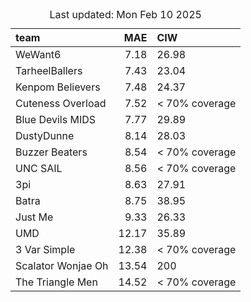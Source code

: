 Table: Last updated: Mon Feb 10 2025

|team               |   MAE|CIW            |
|:------------------|-----:|:--------------|
|WeWant6            |  7.18|26.98          |
|TarheelBallers     |  7.43|23.04          |
|Kenpom Believers   |  7.48|24.37          |
|Cuteness Overload  |  7.52|< 70% coverage |
|Blue Devils MIDS   |  7.77|29.89          |
|DustyDunne         |  8.14|28.03          |
|Buzzer Beaters     |  8.54|< 70% coverage |
|UNC SAIL           |  8.56|< 70% coverage |
|3pi                |  8.63|27.91          |
|Batra              |  8.75|38.95          |
|Just Me            |  9.33|26.33          |
|UMD                | 12.17|35.89          |
|3 Var Simple       | 12.38|< 70% coverage |
|Scalator Wonjae Oh | 13.54|200            |
|The Triangle Men   | 14.52|< 70% coverage |
